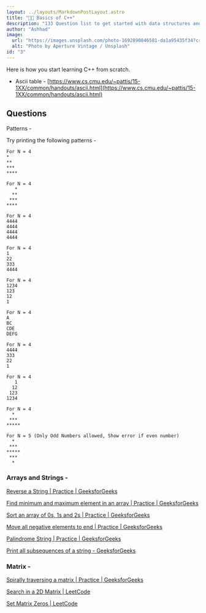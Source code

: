 ```yaml
---
layout: ../layouts/MarkdownPostLayout.astro
title: "👨‍🏫 Basics of C++"
description: "133 Question list to get started with data structures and algorithms"
author: "Ashhad"
image:
  url: "https://images.unsplash.com/photo-1692890846581-da1a95435f34?crop=entropy&cs=tinysrgb&fit=max&fm=jpg&ixid=M3wxMTc3M3wwfDF8YWxsfDU1fHx8fHx8Mnx8MTY5MzMwMDUyOXw&ixlib=rb-4.0.3&q=80&w=2000"
  alt: "Photo by Aperture Vintage / Unsplash"
id: "3"
---
```



Here is how you start learning C++ from scratch.

- Ascii table - [https://www.cs.cmu.edu/~pattis/15-1XX/common/handouts/ascii.html](https://www.cs.cmu.edu/~pattis/15-1XX/common/handouts/ascii.html)

## Questions

Patterns -

Try printing the following patterns -

```
For N = 4
*
**
***
****
```

```
For N = 4
   *
  **
 ***
****
```

```
For N = 4
4444
4444
4444
4444
```

```
For N = 4
1
22
333
4444
```

```
For N = 4
1234
123
12
1
```

```
For N = 4
A
BC
CDE
DEFG
```

```
For N = 4
4444
333
22
1
```

```
For N = 4
   1
  12
 123
1234
```

```
For N = 4
  *
 ***
*****
```

```
For N = 5 (Only Odd Numbers allowed, Show error if even number)
  *
 ***
*****
 ***
  *
```

### Arrays and Strings -

[Reverse a String | Practice | GeeksforGeeks](https://practice.geeksforgeeks.org/problems/reverse-a-string/1)

[Find minimum and maximum element in an array | Practice | GeeksforGeeks](https://practice.geeksforgeeks.org/problems/find-minimum-and-maximum-element-in-an-array4428/1)

[Sort an array of 0s, 1s and 2s | Practice | GeeksforGeeks](https://practice.geeksforgeeks.org/problems/sort-an-array-of-0s-1s-and-2s/0)

[Move all negative elements to end | Practice | GeeksforGeeks](https://practice.geeksforgeeks.org/problems/move-all-negative-elements-to-end1813/1)

[Palindrome String | Practice | GeeksforGeeks](https://practice.geeksforgeeks.org/problems/palindrome-string0817/1)

[Print all subsequences of a string - GeeksforGeeks](https://www.geeksforgeeks.org/print-subsequences-string/)

### Matrix -

[Spirally traversing a matrix | Practice | GeeksforGeeks](https://practice.geeksforgeeks.org/problems/spirally-traversing-a-matrix/0)

[Search in a 2D Matrix | LeetCode](https://leetcode.com/problems/search-a-2d-matrix/)

[Set Matrix Zeros | LeetCode](https://leetcode.com/problems/set-matrix-zeroes/)
